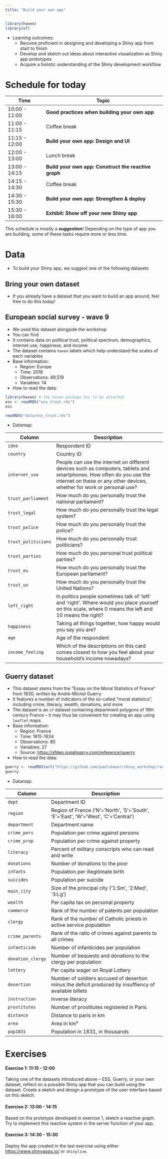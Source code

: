 ```yaml
---
title: "Build your own app"
---
```


```r
library(haven)
library(sf)
```

-   Learning outcomes:
    -   Become proficient in designing and developing a Shiny app from start to finish
    -   Develop and sketch out ideas about interactive visualization as Shiny app prototypes
    -   Acquire a holistic understanding of the Shiny development workflow

# Schedule for today

| Time          | Topic                                                |
|---------------|------------------------------------------------------|
| 10:00 - 11:00 | **Good practices when building your own app**        |
| 11:00 - 11:15 | Coffee break                                         |
| 11:15 - 12:00 | **Build your own app: Design and UI**                |
| 12:00 - 13:00 | Lunch break                                          |
| 13:00 - 14:15 | **Build your own app: Construct the reactive graph** |
| 14:15 - 14:30 | Coffee break                                         |
| 14:30 - 15:30 | **Build your own app: Strengthen & deploy**          |
| 15:30 - 16:00 | **Exhibit: Show off your new Shiny app**             |

This schedule is mostly a **suggestion**! Depending on the type of app you are building, some of these tasks require more or less time.

# Data

-   To build your Shiny app, we suggest one of the following datasets

## Bring your own dataset

-   If you already have a dataset that you want to build an app around, feel free to do this today!

## European social survey - wave 9

-   We used this dataset alongside the workshop
-   You can find
-   It contains data on political trust, political spectrum, demographics, internet use, happiness, and income
-   The dataset contains `haven` labels which help understand the scales of each variables
-   Base information:
    -   Region: Europe
    -   Time: 2018
    -   Observations: 49,519
    -   Variables: 14
-   How to read the data:

```r
library(haven) # the haven package has to be attached
ess <- readRDS("ess_trust.rds")
ess
```

```r
readRDS("data/ess_trust.rds")
```

-   Datamap:

| Column              | Description                                                                                                                                                                                     |
|-------------|----------------------------------------------------------|
| `idno`              | Respondent ID                                                                                                                                                                                   |
| `country`           | Country ID                                                                                                                                                                                      |
| `internet_use`      | People can use the internet on different devices such as computers, tablets and smartphones. How often do you use the internet on these or any other devices, whether for work or personal use? |
| `trust_parliament`  | How much do you personally trust the national parliament?                                                                                                                                       |
| `trust_legal`       | How much do you personally trust the legal system?                                                                                                                                              |
| `trust_police`      | How much do you personally trust the police?                                                                                                                                                    |
| `trust_politicians` | How much do you personally trust politicians?                                                                                                                                                   |
| `trust_parties`     | How much do you personal trust political parties?                                                                                                                                               |
| `trust_eu`          | How much do you personally trust the European parliament?                                                                                                                                       |
| `trust_un`          | How much do you personally trust the United Nations?                                                                                                                                            |
| `left_right`        | In politics people sometimes talk of 'left' and 'right'. Where would you place yourself on this scale, where 0 means the left and 10 means the right?                                           |
| `happiness`         | Taking all things together, how happy would you say you are?                                                                                                                                    |
| `age`               | Age of the respondent                                                                                                                                                                           |
| `income_feeling`    | Which of the descriptions on this card comes closest to how you feel about your household's income nowadays?                                                                                    |

## Guerry dataset

-   This dataset stems from the "Essay on the Moral Statistics of France" from 1830, written by André-Michel Guerry
-   It features a number of indicators of the so-called "moral statistics", including crime, literacy, wealth, donations, and more
-   The dataset is an `sf` dataset containing department polygons of 19th century France – it may thus be convenient for creating an app using `leaflet` maps
-   Base information:
    -   Region: France
    -   Time: 1815-1834
    -   Observations: 85
    -   Variables: 27
    -   Source: <https://sfdep.josiahparry.com/reference/guerry>
-   How to read the data:

```r
guerry <- readRDS(url("https://github.com/paulcbauer/shiny_workshop/raw/shiny_workshop_2024/data/guerry.rds"))
guerry
```

-   Datamap:

| Column            | Description                                                                                            |
|---------------|--------------------------------------------------------|
| `dept`            | Department ID                                                                                          |
| `region`          | Region of France (‘N’=’North’, ‘S’=’South’, ‘E’=’East’, ‘W’=’West’, ‘C’=’Central’)                     |
| `department`      | Department name                                                                                        |
| `crime_pers`      | Population per crime against persons                                                                   |
| `crime_prop`      | Population per crime against property                                                                  |
| `literacy`        | Percent of military conscripts who can read and write                                                  |
| `donations`       | Number of donations to the poor                                                                        |
| `infants`         | Population per illegitimate birth                                                                      |
| `suicides`        | Population per suicide                                                                                 |
| `main_city`       | Size of the principal city (‘1:Sm’, ‘2:Med’, ‘3:Lg’)                                                   |
| `wealth`          | Per capita tax on personal property                                                                    |
| `commerce`        | Rank of the number of patents per population                                                           |
| `clergy`          | Rank of the number of Catholic priests in active service population                                    |
| `crime_parents`   | Rank of the ratio of crimes against parents to all crimes                                              |
| `infanticide`     | Number of infanticides per population                                                                  |
| `donation_clergy` | Number of bequests and donations to the clergy per population                                          |
| `lottery`         | Per capita wager on Royal Lottery                                                                      |
| `desertion`       | Number of soldiers accused of desertion minus the deficit produced by insuffiency of available billets |
| `instruction`     | Inverse literacy                                                                                       |
| `prostitutes`     | Number of prostitutes registered in Paris                                                              |
| `distance`        | Distance to paris in km                                                                                |
| `area`            | Area in km²                                                                                            |
| `pop1831`         | Population in 1831, in thousands                                                                       |

# Exercises

::: callout-note
#### Exercise 1: 11:15 - 12:00

Taking one of the datasets introduced above – ESS, Guerry, or your own dataset, reflect on a possible Shiny app that you can build using the dataset. Create a sketch and design a prototype of the user interface based on this sketch.
:::

::: callout-note
#### Exercise 2: 13:00 - 14:15

Based on the prototype developed in exercise 1, sketch a reactive graph. Try to implement this reactive system in the server function of your app.
:::

::: callout-note
#### Exercise 3: 14:30 - 15:30

Deploy the app created in the last exercise using either <https://www.shinyapps.io/> or `shinylive`.
:::
